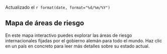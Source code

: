 <p class="text-right font-weight-bold">Actualizado el `r format(date, format="%d/%m/%Y")`</p>

## Mapa de áreas de riesgo

En este mapa interactivo puedes explorar
las áreas de riesgo internacionales fijadas
por el gobierno alemán para todo el mundo.
Haz clic en un país en concreto
para leer más detalles sobre
su estado actual.
